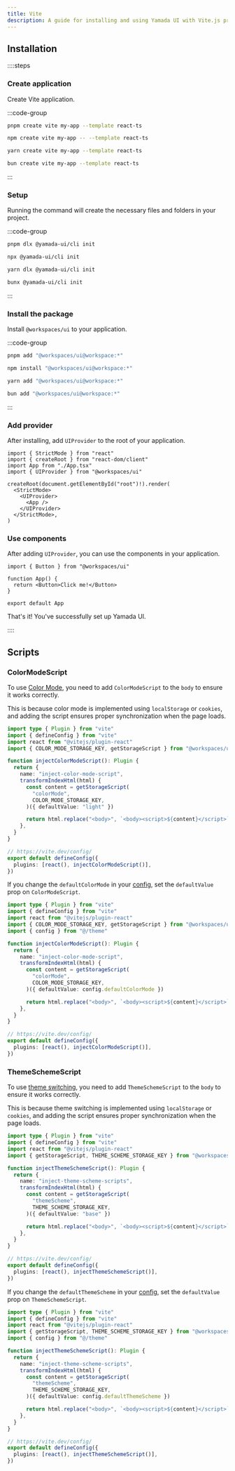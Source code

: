 ```yaml
---
title: Vite
description: A guide for installing and using Yamada UI with Vite.js projects
---
```


## Installation

::::steps

### Create application

Create Vite application.

:::code-group

```bash [pnpm]
pnpm create vite my-app --template react-ts
```

```bash [npm]
npm create vite my-app -- --template react-ts
```

```bash [yarn]
yarn create vite my-app --template react-ts
```

```bash [bun]
bun create vite my-app --template react-ts
```

:::

### Setup

Running the command will create the necessary files and folders in your project.

:::code-group

```bash [pnpm]
pnpm dlx @yamada-ui/cli init
```

```bash [npm]
npx @yamada-ui/cli init
```

```bash [yarn]
yarn dlx @yamada-ui/cli init
```

```bash [bun]
bunx @yamada-ui/cli init
```

:::

### Install the package

Install `@workspaces/ui` to your application.

:::code-group

```bash [pnpm]
pnpm add "@workspaces/ui@workspace:*"
```

```bash [npm]
npm install "@workspaces/ui@workspace:*"
```

```bash [yarn]
yarn add "@workspaces/ui@workspace:*"
```

```bash [bun]
bun add "@workspaces/ui@workspace:*"
```

:::

### Add provider

After installing, add `UIProvider` to the root of your application.

```tsx title="main.tsx" {4,8,10}
import { StrictMode } from "react"
import { createRoot } from "react-dom/client"
import App from "./App.tsx"
import { UIProvider } from "@workspaces/ui"

createRoot(document.getElementById("root")!).render(
  <StrictMode>
    <UIProvider>
      <App />
    </UIProvider>
  </StrictMode>,
)
```

### Use components

After adding `UIProvider`, you can use the components in your application.

```tsx title="App.tsx" {1,4}
import { Button } from "@workspaces/ui"

function App() {
  return <Button>Click me!</Button>
}

export default App
```

That's it! You've successfully set up Yamada UI.

::::

## Scripts

### ColorModeScript

To use [Color Mode](/docs/theming/color-mode), you need to add `ColorModeScript` to the `body` to ensure it works correctly.

This is because color mode is implemented using `localStorage` or `cookies`, and adding the script ensures proper synchronization when the page loads.

```ts title="vite.config.ts" {1,4-18,22}
import type { Plugin } from "vite"
import { defineConfig } from "vite"
import react from "@vitejs/plugin-react"
import { COLOR_MODE_STORAGE_KEY, getStorageScript } from "@workspaces/ui"

function injectColorModeScript(): Plugin {
  return {
    name: "inject-color-mode-script",
    transformIndexHtml(html) {
      const content = getStorageScript(
        "colorMode",
        COLOR_MODE_STORAGE_KEY,
      )({ defaultValue: "light" })

      return html.replace("<body>", `<body><script>${content}</script>`)
    },
  }
}

// https://vite.dev/config/
export default defineConfig({
  plugins: [react(), injectColorModeScript()],
})
```

If you change the `defaultColorMode` in your [config](/docs/theming/configuration/overview), set the `defaultValue` prop on `ColorModeScript`.

```ts title="vite.config.ts" {5,14}
import type { Plugin } from "vite"
import { defineConfig } from "vite"
import react from "@vitejs/plugin-react"
import { COLOR_MODE_STORAGE_KEY, getStorageScript } from "@workspaces/ui"
import { config } from "@/theme"

function injectColorModeScript(): Plugin {
  return {
    name: "inject-color-mode-script",
    transformIndexHtml(html) {
      const content = getStorageScript(
        "colorMode",
        COLOR_MODE_STORAGE_KEY,
      )({ defaultValue: config.defaultColorMode })

      return html.replace("<body>", `<body><script>${content}</script>`)
    },
  }
}

// https://vite.dev/config/
export default defineConfig({
  plugins: [react(), injectColorModeScript()],
})
```

### ThemeSchemeScript

To use [theme switching](/docs/theming/switching-themes), you need to add `ThemeSchemeScript` to the `body` to ensure it works correctly.

This is because theme switching is implemented using `localStorage` or `cookies`, and adding the script ensures proper synchronization when the page loads.

```ts title="vite.config.ts" {1,4-18,22}
import type { Plugin } from "vite"
import { defineConfig } from "vite"
import react from "@vitejs/plugin-react"
import { getStorageScript, THEME_SCHEME_STORAGE_KEY } from "@workspaces/ui"

function injectThemeSchemeScript(): Plugin {
  return {
    name: "inject-theme-scheme-scripts",
    transformIndexHtml(html) {
      const content = getStorageScript(
        "themeScheme",
        THEME_SCHEME_STORAGE_KEY,
      )({ defaultValue: "base" })

      return html.replace("<body>", `<body><script>${content}</script>`)
    },
  }
}

// https://vite.dev/config/
export default defineConfig({
  plugins: [react(), injectThemeSchemeScript()],
})
```

If you change the `defaultThemeScheme` in your [config](/docs/theming/configuration/overview), set the `defaultValue` prop on `ThemeSchemeScript`.

```ts title="vite.config.ts" {5,14}
import type { Plugin } from "vite"
import { defineConfig } from "vite"
import react from "@vitejs/plugin-react"
import { getStorageScript, THEME_SCHEME_STORAGE_KEY } from "@workspaces/ui"
import { config } from "@/theme"

function injectThemeSchemeScript(): Plugin {
  return {
    name: "inject-theme-scheme-scripts",
    transformIndexHtml(html) {
      const content = getStorageScript(
        "themeScheme",
        THEME_SCHEME_STORAGE_KEY,
      )({ defaultValue: config.defaultThemeScheme })

      return html.replace("<body>", `<body><script>${content}</script>`)
    },
  }
}

// https://vite.dev/config/
export default defineConfig({
  plugins: [react(), injectThemeSchemeScript()],
})
```
